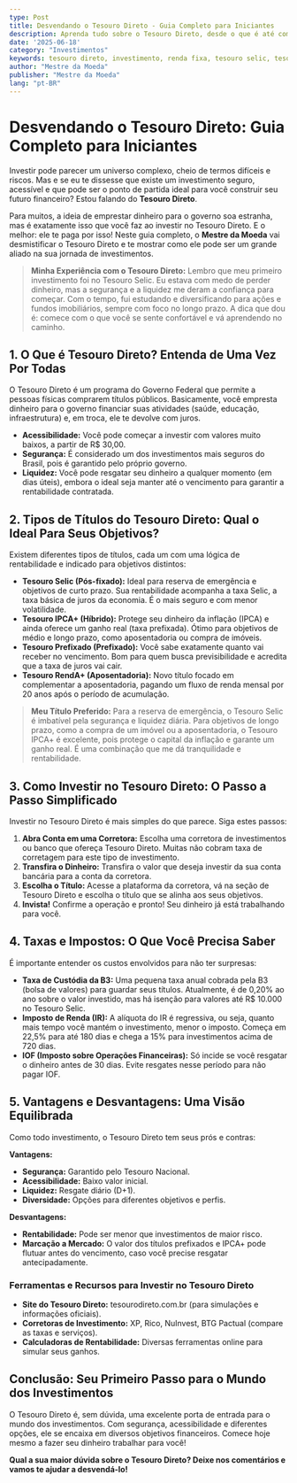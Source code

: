 ```yaml
---
type: Post
title: Desvendando o Tesouro Direto - Guia Completo para Iniciantes
description: Aprenda tudo sobre o Tesouro Direto, desde o que é até como investir, e descubra como ele pode ser uma ótima opção para seus objetivos financeiros.
date: '2025-06-18'
category: "Investimentos"
keywords: tesouro direto, investimento, renda fixa, tesouro selic, tesouro ipca, tesouro prefixado, como investir, finanças pessoais, iniciantes
author: "Mestre da Moeda"
publisher: "Mestre da Moeda"
lang: "pt-BR"
---
```



# Desvendando o Tesouro Direto: Guia Completo para Iniciantes

Investir pode parecer um universo complexo, cheio de termos difíceis e riscos. Mas e se eu te dissesse que existe um investimento seguro, acessível e que pode ser o ponto de partida ideal para você construir seu futuro financeiro? Estou falando do **Tesouro Direto**.

Para muitos, a ideia de emprestar dinheiro para o governo soa estranha, mas é exatamente isso que você faz ao investir no Tesouro Direto. E o melhor: ele te paga por isso! Neste guia completo, o **Mestre da Moeda** vai desmistificar o Tesouro Direto e te mostrar como ele pode ser um grande aliado na sua jornada de investimentos.

> **Minha Experiência com o Tesouro Direto:** Lembro que meu primeiro investimento foi no Tesouro Selic. Eu estava com medo de perder dinheiro, mas a segurança e a liquidez me deram a confiança para começar. Com o tempo, fui estudando e diversificando para ações e fundos imobiliários, sempre com foco no longo prazo. A dica que dou é: comece com o que você se sente confortável e vá aprendendo no caminho.

## 1. O Que é Tesouro Direto? Entenda de Uma Vez Por Todas

O Tesouro Direto é um programa do Governo Federal que permite a pessoas físicas comprarem títulos públicos. Basicamente, você empresta dinheiro para o governo financiar suas atividades (saúde, educação, infraestrutura) e, em troca, ele te devolve com juros.

*   **Acessibilidade:** Você pode começar a investir com valores muito baixos, a partir de R$ 30,00.
*   **Segurança:** É considerado um dos investimentos mais seguros do Brasil, pois é garantido pelo próprio governo.
*   **Liquidez:** Você pode resgatar seu dinheiro a qualquer momento (em dias úteis), embora o ideal seja manter até o vencimento para garantir a rentabilidade contratada.

## 2. Tipos de Títulos do Tesouro Direto: Qual o Ideal Para Seus Objetivos?

Existem diferentes tipos de títulos, cada um com uma lógica de rentabilidade e indicado para objetivos distintos:

*   **Tesouro Selic (Pós-fixado):** Ideal para reserva de emergência e objetivos de curto prazo. Sua rentabilidade acompanha a taxa Selic, a taxa básica de juros da economia. É o mais seguro e com menor volatilidade.
*   **Tesouro IPCA+ (Híbrido):** Protege seu dinheiro da inflação (IPCA) e ainda oferece um ganho real (taxa prefixada). Ótimo para objetivos de médio e longo prazo, como aposentadoria ou compra de imóveis.
*   **Tesouro Prefixado (Prefixado):** Você sabe exatamente quanto vai receber no vencimento. Bom para quem busca previsibilidade e acredita que a taxa de juros vai cair.
*   **Tesouro RendA+ (Aposentadoria):** Novo título focado em complementar a aposentadoria, pagando um fluxo de renda mensal por 20 anos após o período de acumulação.

> **Meu Título Preferido:** Para a reserva de emergência, o Tesouro Selic é imbatível pela segurança e liquidez diária. Para objetivos de longo prazo, como a compra de um imóvel ou a aposentadoria, o Tesouro IPCA+ é excelente, pois protege o capital da inflação e garante um ganho real. É uma combinação que me dá tranquilidade e rentabilidade.

<Ad slot="6922916787" />

## 3. Como Investir no Tesouro Direto: O Passo a Passo Simplificado

Investir no Tesouro Direto é mais simples do que parece. Siga estes passos:

1.  **Abra Conta em uma Corretora:** Escolha uma corretora de investimentos ou banco que ofereça Tesouro Direto. Muitas não cobram taxa de corretagem para este tipo de investimento.
2.  **Transfira o Dinheiro:** Transfira o valor que deseja investir da sua conta bancária para a conta da corretora.
3.  **Escolha o Título:** Acesse a plataforma da corretora, vá na seção de Tesouro Direto e escolha o título que se alinha aos seus objetivos.
4.  **Invista!** Confirme a operação e pronto! Seu dinheiro já está trabalhando para você.

## 4. Taxas e Impostos: O Que Você Precisa Saber

É importante entender os custos envolvidos para não ter surpresas:

*   **Taxa de Custódia da B3:** Uma pequena taxa anual cobrada pela B3 (bolsa de valores) para guardar seus títulos. Atualmente, é de 0,20% ao ano sobre o valor investido, mas há isenção para valores até R$ 10.000 no Tesouro Selic.
*   **Imposto de Renda (IR):** A alíquota do IR é regressiva, ou seja, quanto mais tempo você mantém o investimento, menor o imposto. Começa em 22,5% para até 180 dias e chega a 15% para investimentos acima de 720 dias.
*   **IOF (Imposto sobre Operações Financeiras):** Só incide se você resgatar o dinheiro antes de 30 dias. Evite resgates nesse período para não pagar IOF.

## 5. Vantagens e Desvantagens: Uma Visão Equilibrada

Como todo investimento, o Tesouro Direto tem seus prós e contras:

**Vantagens:**

*   **Segurança:** Garantido pelo Tesouro Nacional.
*   **Acessibilidade:** Baixo valor inicial.
*   **Liquidez:** Resgate diário (D+1).
*   **Diversidade:** Opções para diferentes objetivos e perfis.

**Desvantagens:**

*   **Rentabilidade:** Pode ser menor que investimentos de maior risco.
*   **Marcação a Mercado:** O valor dos títulos prefixados e IPCA+ pode flutuar antes do vencimento, caso você precise resgatar antecipadamente.

### Ferramentas e Recursos para Investir no Tesouro Direto

*   **Site do Tesouro Direto:** tesourodireto.com.br (para simulações e informações oficiais).
*   **Corretoras de Investimento:** XP, Rico, NuInvest, BTG Pactual (compare as taxas e serviços).
*   **Calculadoras de Rentabilidade:** Diversas ferramentas online para simular seus ganhos.

## Conclusão: Seu Primeiro Passo para o Mundo dos Investimentos

O Tesouro Direto é, sem dúvida, uma excelente porta de entrada para o mundo dos investimentos. Com segurança, acessibilidade e diferentes opções, ele se encaixa em diversos objetivos financeiros. Comece hoje mesmo a fazer seu dinheiro trabalhar para você!

**Qual a sua maior dúvida sobre o Tesouro Direto? Deixe nos comentários e vamos te ajudar a desvendá-lo!**